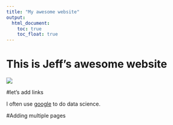 ```yaml
---
title: "My awesome website"
output: 
  html_document:
    toc: true
    toc_float: true
---
```


# This is Jeff's awesome website

![](https://media.giphy.com/media/drXGoW1iudhKw/giphy.gif)


#let's add links

I often use [google](https://www.google.com) to do data science.



#Adding multiple pages 
